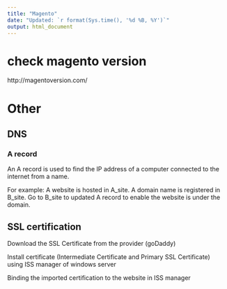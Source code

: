 ---
title: "Magento"
date: "Updated: `r format(Sys.time(), '%d %B, %Y')`"
output: html_document
---

# check magento version
http://magentoversion.com/
 
 
# Other

## DNS 
### A record
An A record is used to find the IP address of a computer connected to the internet from a name.

For example: A website is hosted in A_site. A domain name is registered in B_site. Go to B_site to updated A record to enable the website is under the domain.


## SSL certification

Download the SSL Certificate from the provider (goDaddy)

Install certificate (Intermediate Certificate and Primary SSL Certificate) using ISS manager of windows server

Binding the imported certification to the website in ISS manager

